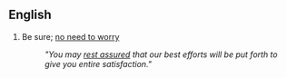 ==English==
{{idiom2}}
#Be sure; [[no need to worry]]
#: ''"You may [[rest assured]] that our best efforts will be put forth to give you entire satisfaction."''